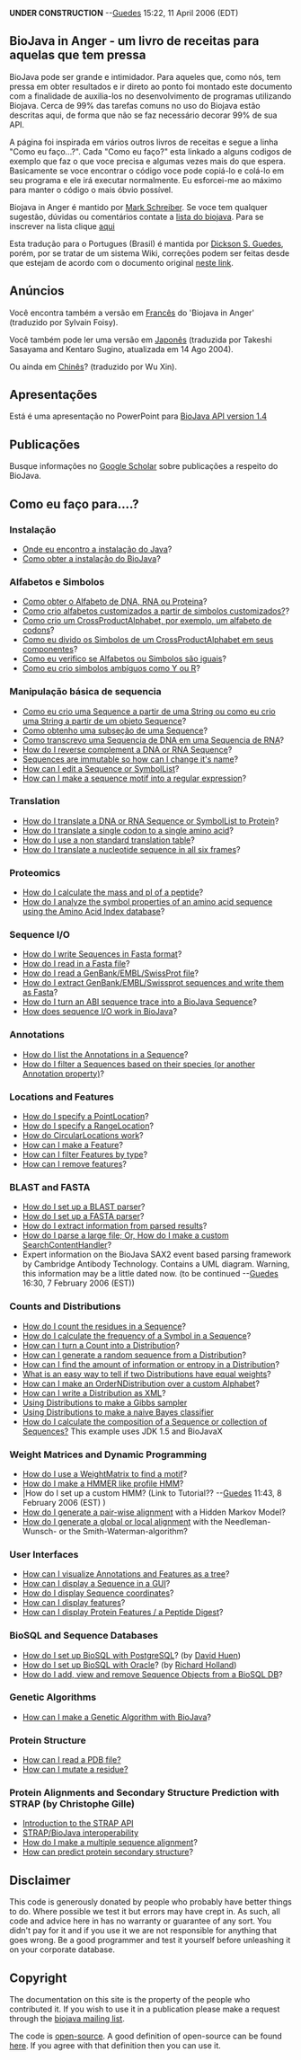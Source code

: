 '''UNDER CONSTRUCTION''' --[[User:Guedes|Guedes]] 15:22, 11 April 2006 (EDT)

== BioJava in Anger - um livro de receitas para aquelas que tem pressa  ==

BioJava pode ser grande e intimidador. Para aqueles que, como nós, tem pressa em obter resultados e ir direto ao ponto foi montado este documento com a finalidade de auxilia-los no desenvolvimento de programas utilizando Biojava. Cerca de 99% das tarefas comuns no uso do Biojava estão descritas aqui, de forma que não se faz necessário decorar 99% de sua API.

A página foi inspirada em vários outros livros de receitas e segue a linha "Como eu faço...?". Cada "Como eu faço?" esta linkado a alguns codigos de exemplo que faz o que voce precisa e algumas vezes mais do que espera. Basicamente se voce encontrar o código voce pode copiá-lo e colá-lo em seu programa e ele irá executar normalmente. Eu esforcei-me ao máximo para manter o código o mais óbvio possível.

Biojava in Anger é mantido por [[User:Mark|Mark Schreiber]]. Se voce tem qualquer sugestão, dúvidas ou comentários contate a [mailto:biojava-l@biojava.org lista do biojava]. Para se inscrever na lista clique [http://biojava.org/mailman/listinfo/biojava-l aqui]

Esta tradução para o Portugues (Brasil) é mantida por [[User:Guedes| Dickson S. Guedes]], porém, por se tratar de um sistema Wiki, correções podem ser feitas desde que estejam de acordo com o documento original [[BioJava:Cookbook|neste link]].

== Anúncios ==

Você encontra também a versão em [[Biojava:CookbookFrench|Francês]] do 'Biojava in Anger' (traduzido por Sylvain Foisy).

Você também pode ler uma versão em [http://www.geocities.jp/bio_portal/bj_in_anger_ja/ Japonês] (traduzida por Takeshi Sasayama and Kentaro Sugino, atualizada em 14 Ago 2004).

Ou ainda em [http://www.cbi.pku.edu.cn/chinese/documents/PUMA/biojava/index-cn.html Chinês]? (traduzido por Wu Xin).

== Apresentações ==

Está é uma apresentação no PowerPoint para [http://www.biojava.org/docs/bj_in_anger/BioJavaAPI.ppt BioJava API version 1.4]

== Publicações ==

Busque informações no [http://scholar.google.com/scholar?q=biojava Google Scholar] sobre publicações a respeito do BioJava.

== Como eu faço para....? ==

=== Instalação ===

* [http://java.sun.com/downloads/ Onde eu encontro a instalação do Java]?
* [[BioJava:GetStarted|Como obter a instalação do BioJava]]?

=== Alfabetos e Simbolos ===

* [[Biojava:CookbookPortuguese:Alphabets|Como obter o Alfabeto de DNA, RNA ou Proteina]]?
* [[Biojava:CookbookPortuguese:Alphabets:Custom|Como crio alfabetos customizados a partir de simbolos customizados?]]?
* [[Biojava:CookbookPortuguese:Alphabets:CrossProduct|Como crio um CrossProductAlphabet, por exemplo, um alfabeto de codons]]?
* [[Biojava:CookbookPortuguese:Alphabets:Component|Como eu divido os Simbolos de um CrossProductAlphabet em seus componentes]]?
* [[Biojava:CookbookPortuguese:Alphabets:Cononical|Como eu verifico se Alfabetos ou Simbolos são iguais]]?
* [[Biojava:CookbookPortuguese:Alphabets:Ambiguous|Como eu crio simbolos ambíguos como Y ou R]]?

=== Manipulação básica de sequencia ===

* [[Biojava:CookbookPortuguese:Sequence|Como eu crio uma Sequence a partir de uma String ou como eu crio uma String a partir de um objeto Sequence]]?
* [[Biojava:CookbookPortuguese:Sequence:SubSequence|Como obtenho uma subseção de uma Sequence]]?
* [[Biojava:CookbookPortuguese:Sequence:Transcribe|Como transcrevo uma Sequencia de DNA em uma Sequencia de RNA]]?
* [[Biojava:CookbookPortuguese:Sequence:Reverse|How do I reverse complement a DNA or RNA Sequence]]?
* [[Biojava:CookbookPortuguese:Sequence:ChangeName|Sequences are immutable so how can I change it's name]]?
* [[Biojava:CookbookPortuguese:Sequence:Edit|How can I edit a Sequence or SymbolList]]?
* [[Biojava:CookbookPortuguese:Sequence:Regex|How can I make a sequence motif into a regular expression]]?

=== Translation ===

* [[Biojava:CookbookPortuguese:Translation|How do I translate a DNA or RNA Sequence or SymbolList to Protein]]?
* [[Biojava:CookbookPortuguese:Translation:Single|How do I translate a single codon to a single amino acid]]?
* [[Biojava:CookbookPortuguese:Translation:NonStandart|How do I use a non standard translation table]]?
* [[Biojava:CookbookPortuguese:Translation:SixFrames|How do I translate a nucleotide sequence in all six frames]]?

=== Proteomics ===

* [[Biojava:CookbookPortuguese:Proteomics|How do I calculate the mass and pI of a peptide]]?
* [[Biojava:CookbookPortuguese:Proteomics:AAindex|How do I analyze the symbol properties of an amino acid sequence using the Amino Acid Index database]]?

=== Sequence I/O ===

* [[Biojava:CookbookPortuguese:SeqIO:WriteInFasta|How do I write Sequences in Fasta format]]?
* [[Biojava:CookbookPortuguese:SeqIO:ReadFasta|How do I read in a Fasta file]]?
* [[Biojava:CookbookPortuguese:SeqIO:ReadGES|How do I read a GenBank/EMBL/SwissProt file]]?
* [[Biojava:CookbookPortuguese:SeqIO:GBtoFasta|How do I extract GenBank/EMBL/Swissprot sequences and write them as Fasta]]?
* [[Biojava:CookbookPortuguese:SeqIO:ABItoSequence|How do I turn an ABI sequence trace into a BioJava Sequence]]?
* [[Biojava:CookbookPortuguese:SeqIO:Echo|How does sequence I/O work in BioJava]]?

=== Annotations ===

* [[BioJava:CookbookPortuguese:Annotations:List|How do I list the Annotations in a Sequence]]?
* [[BioJava:CookbookPortuguese:Annotations:Filter|How do I filter a Sequences based on their species (or another Annotation property)]]?

=== Locations and Features ===

* [[BioJava:CookbookPortuguese:Locations:Point|How do I specify a PointLocation]]?
* [[BioJava:CookbookPortuguese:Locations:Range|How do I specify a RangeLocation]]?
* [[BioJava:CookbookPortuguese:Locations:Circular|How do CircularLocations work]]?
* [[BioJava:CookbookPortuguese:Locations:Feature|How can I make a Feature]]?
* [[BioJava:CookbookPortuguese:Locations:Filter|How can I filter Features by type]]?
* [[BioJava:CookbookPortuguese:Locations:Remove|How can I remove features]]?

=== BLAST and FASTA ===

* [[BioJava:CookbookPortuguese:Blast:Parser|How do I set up a BLAST parser]]?
* [[BioJava:CookbookPortuguese:Fasta:Parser|How do I set up a FASTA parser]]?
* [[BioJava:CookbookPortuguese:Blast:Extract|How do I extract information from parsed results]]?
* [[BioJava:CookbookPortuguese:Blast:Echo|How do I parse a large file; Or, How do I make a custom SearchContentHandler]]?
* Expert information on the BioJava SAX2 event based parsing framework by Cambridge Antibody Technology. Contains a UML diagram. Warning, this information may be a little dated now. (to be continued --[[User:Guedes|Guedes]] 16:30, 7 February 2006 (EST))

=== Counts and Distributions ===

* [[BioJava:CookbookPortuguese:Count:Residues|How do I count the residues in a Sequence]]?
* [[BioJava:CookbookPortuguese:Count:Frequency|How do I calculate the frequency of a Symbol in a Sequence]]?
* [[BioJava:CookbookPortuguese:Count:ToDistrib|How can I turn a Count into a Distribution]]?
* [[BioJava:CookbookPortuguese:Distribution:RandomSeqs|How can I generate a random sequence from a Distribution]]?
* [[BioJava:CookbookPortuguese:Distribution:Entropy|How can I find the amount of information or entropy in a Distribution]]?
* [[BioJava:CookbookPortuguese:Distribution:Emission|What is an easy way to tell if two Distributions have equal weights]]?
* [[BioJava:CookbookPortuguese:Distribution:Custom|How can I make an OrderNDistribution over a custom Alphabet]]?
* [[BioJava:CookbookPortuguese:Distribution:XML|How can I write a Distribution as XML]]?
* [[BioJava:CookbookPortuguese:Distribution:Gibbs|Using Distributions to make a Gibbs sampler]]
* [[BioJava:CookbookPortuguese:Distribution:Bayes|Using Distributions to make a naive Bayes classifier]]
* [[Biojava:CookbookPortuguese:Distribution:Composition|How do I calculate the composition of a Sequence or collection of Sequences?]] This example uses JDK 1.5 and BioJavaX

=== Weight Matrices and Dynamic Programming ===

* [[BioJava:CookbookPortuguese:DP:WeightMatrix|How do I use a WeightMatrix to find a motif]]?
* [[BioJava:CookbookPortuguese:DP:HMM|How do I make a HMMER like profile HMM]]?
* |How do I set up a custom HMM? (Link to Tutorial?? --[[User:Guedes|Guedes]] 11:43, 8 February 2006 (EST) )
* [[BioJava:CookbookPortuguese:DP:PairWise|How do I generate a pair-wise alignment]] with a Hidden Markov Model?
* [[BioJava:CookbookPortuguese:DP:PairWise2|How do I generate a global or local alignment]] with the Needleman-Wunsch- or the Smith-Waterman-algorithm?

=== User Interfaces ===

* [[BioJava:CookbookPortuguese:Interfaces:ViewAsTree|How can I visualize Annotations and Features as a tree]]?
* [[BioJava:CookbookPortuguese:Interfaces:ViewInGUI|How can I display a Sequence in a GUI]]?
* [[BioJava:CookbookPortuguese:Interfaces:Coordinates|How do I display Sequence coordinates]]?
* [[BioJava:CookbookPortuguese:Interfaces:Features|How can I display features]]?
* [[BioJava:CookbookPortuguese:Interfaces:ProteinPeptideFeatures|How can I display Protein Features / a Peptide Digest]]?

=== BioSQL and Sequence Databases ===

* [[BioJava:CookbookPortuguese:BioSQL:SetupPostGre|How do I set up BioSQL with PostgreSQL]]? (by [[User:David|David Huen]])
* [[BioJava:CookbookPortuguese:BioSQL:SetupOracle|How do I set up BioSQL with Oracle]]? (by [[User:Richard|Richard Holland]])
* [[BioJava:CookbookPortuguese:BioSQL:Manage|How do I add, view and remove Sequence Objects from a BioSQL DB]]?

=== Genetic Algorithms ===

* [[BioJava:CookbookPortuguese:GA|How can I make a Genetic Algorithm with BioJava]]?

=== Protein Structure ===

* [[BioJava:CookbookPortuguese:PDB:read|How can I read a PDB file?]]
* [[BioJava:CookbookPortuguese:PDB:mutate|How can I mutate a residue?]]

=== Protein Alignments and Secondary Structure Prediction with STRAP (by Christophe Gille) ===

* [http://www.charite.de/bioinf/strap/Scripting.html Introduction to the STRAP API]
* [http://www.charite.de/bioinf/strap/biojava.html STRAP/BioJava interoperability]
* [http://www.charite.de/bioinf/strap/biojavaInAnger_SequenceAligner.html How do I make a multiple sequence alignment]?
* [http://www.charite.de/bioinf/strap/biojavaInAnger_SecondaryStructure_Predictor.html How can predict protein secondary structure]?

== Disclaimer ==

This code is generously donated by people who probably have better things to do. Where possible we test it but errors may have crept in. As such, all code and advice here in has no warranty or guarantee of any sort. You didn't pay for it and if you use it we are not responsible for anything that goes wrong. Be a good programmer and test it yourself before unleashing it on your corporate database.

== Copyright ==

The documentation on this site is the property of the people who contributed it. If you wish to use it in a publication please make a request through the [mailto:biojava-l@biojava.org biojava mailing list].

The code is [[wp:Open source|open-source]]. A good definition of open-source can be found [http://www.opensource.org/docs/definition_plain.php here]. If you agree with that definition then you can use it.
